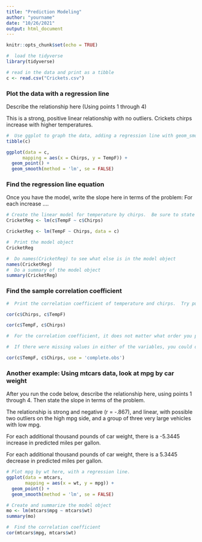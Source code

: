 ```yaml
---
title: "Prediction Modeling"
author: "yourname"
date: "10/26/2021"
output: html_document
---
```


```r
knitr::opts_chunk$set(echo = TRUE)

#  load the tidyverse
library(tidyverse)

# read in the data and print as a tibble
c <- read.csv("Crickets.csv")

```

### Plot the data with a regression line

Describe the relationship here (Using points 1 through 4)

This is a strong, positive linear relationship with no outliers.   Crickets chirps increase with higher temperatures. 

```r
#  Use ggplot to graph the data, adding a regression line with geom_smooth(method = 'lm')
tibble(c)

ggplot(data = c,
      mapping = aes(x = Chirps, y = TempF)) +
  geom_point() +
  geom_smooth(method = 'lm', se = FALSE)

```

### Find the regression line equation

Once you have the model, write the slope here in terms of the problem:  For each increase ....

```r
# Create the linear model for temperature by chirps.  Be sure to state the y variable first -- y ~ x.  "Y By X"
CricketReg <- lm(c$TempF ~ c$Chirps)

CricketReg <- lm(TempF ~ Chirps, data = c)

#  Print the model object
CricketReg

#  Do names(CricketReg) to see what else is in the model object
names(CricketReg)
#  Do a summary of the model object
summary(CricketReg)
```

### Find the sample correlation coefficient

``` r

#  Print the correlation coefficient of temperature and chirps.  Try putting the temperature first and chirps second, then put in the reverse order:  

cor(c$Chirps, c$TempF)

cor(c$TempF, c$Chirps)

#  For the correlation coefficient, it does not matter what order you put the variables in.

#  If there were missing values in either of the variables, you could do this:

cor(c$TempF, c$Chirps, use = 'complete.obs')

```

###  Another example:  Using mtcars data, look at mpg by car weight

After you run the code below, describe the relationship here, using points 1 through 4.  Then state the slope in terms of the problem.

The relationship is strong and negative (r = -.867), and linear, with possible two outliers on the high mpg side, and a group of three very large vehicles with low mpg.

For each additional thousand pounds of car weight, there is a -5.3445 increase in predicted miles per gallon.  

For each additional thousand pounds of car weight, there is a 5.3445 decrease in predicted miles per gallon.   

```r
# Plot mpg by wt here, with a regression line.
ggplot(data = mtcars,
       mapping = aes(x = wt, y = mpg)) +
  geom_point() +
  geom_smooth(method = 'lm', se = FALSE)

# Create and summarize the model object
mo <- lm(mtcars$mpg ~ mtcars$wt)
summary(mo)

#  Find the correlation coefficient
cor(mtcars$mpg, mtcars$wt)
```

